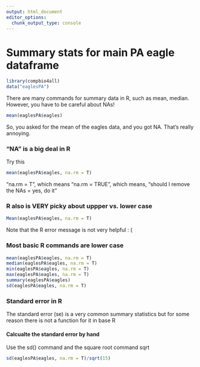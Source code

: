 ```yaml
---
output: html_document
editor_options: 
  chunk_output_type: console
---
```

# Summary stats for main PA eagle dataframe

```r
library(compbio4all)
data("eaglesPA")
```


There are many commands for summary data in R, such as mean, median.  However, you have to be careful about NAs!

```r
mean(eaglesPA$eagles)
```

So, you asked for the mean of the eagles data, and you got NA.  That's really annoying.  


### "NA" is a big deal in R

Try this
```r
mean(eaglesPA$eagles, na.rm = T)

```
"na.rm = T", which means "na.rm = TRUE", which means, "should I remove the NAs = yes, do it"


### R also is VERY picky about uppper vs. lower case

```r
Mean(eaglesPA$eagles, na.rm = T)

```

Note that the R error message is not very helpful : (



### Most basic R commands are lower case

```r
mean(eaglesPA$eagles, na.rm = T)
median(eaglesPA$eagles, na.rm = T)
min(eaglesPA$eagles, na.rm = T)
max(eaglesPA$eagles, na.rm = T)
summary(eaglesPA$eagles)
sd(eaglesPA$eagles, na.rm = T)

```

### Standard error in R

The standard error (se) is a very common summary statistics but for some reason 
there is not a function for it in base R

#### Calcualte the standard error by hand

Use the sd() command and the square root command sqrt
```r
sd(eaglesPA$eagles, na.rm = T)/sqrt(15)
```
